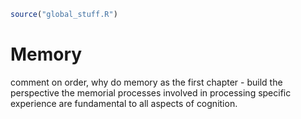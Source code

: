 ```r
source("global_stuff.R")
```

# Memory 


comment on order, why do memory as the first chapter
- build the perspective the memorial processes involved in processing specific experience are fundamental to all aspects of cognition.
